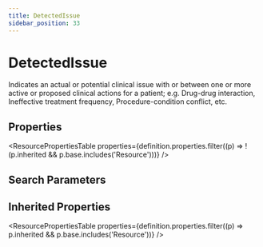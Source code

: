 ```yaml
---
title: DetectedIssue
sidebar_position: 33
---
```



# DetectedIssue

Indicates an actual or potential clinical issue with or between one or more active or proposed clinical actions for a patient; e.g. Drug-drug interaction, Ineffective treatment frequency, Procedure-condition conflict, etc.

## Properties

<ResourcePropertiesTable properties={definition.properties.filter((p) => !(p.inherited && p.base.includes('Resource')))} />

## Search Parameters

<SearchParamsTable searchParams={definition.searchParameters} />

## Inherited Properties

<ResourcePropertiesTable properties={definition.properties.filter((p) => p.inherited && p.base.includes('Resource'))} />



